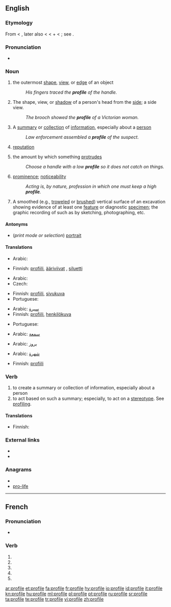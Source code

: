 {{also|profilé}}
==English==
{{wikipedia}}

===Etymology===
From {{etyl|fr}} {{term|profil||a progile}} < {{etyl|it}} {{term|profilo||a border}}, later also {{term|proffilo||a side-face, profile}} < {{term|pro-|lang=it}} < {{etyl|la}} {{term|pro||before}} + {{term|filo||lang=it|a line, stroke, thread}} < {{etyl|la}} {{term|filum||a thread}}; see {{term|file}}.

===Pronunciation===
* {{IPA|/profaɪlə/}}

===Noun===
{{en-noun|profiles|-}}

# {{countable}} the outermost [[shape]], [[view]], or [[edge]] of an object
#: ''His fingers traced the '''profile''' of the handle.''
# {{countable}} The shape, view, or [[shadow]] of a person's head from the [[side]]; a side view.
#: ''The brooch showed the '''profile''' of a Victorian woman.''
# {{countable}} A [[summary]] or [[collection]] of [[information]], especially about a [[person]]
#: ''Law enforcement assembled a '''profile''' of the suspect.''
# {{uncountable}} [[reputation]]
# {{uncountable}} the amount by which something [[protrude]]s
#: ''Choose a handle with a low '''profile''' so it does not catch on things.''
# {{uncountable}} [[prominence]]; [[noticeability]]
#: ''Acting is, by nature, profession in which one must keep a high '''profile'''.''
# {{archeology}} A smoothed (e.g., [[troweled]] or [[brushed]]) vertical surface of an excavation showing evidence of at least one [[feature]] or diagnostic [[specimen]]; the graphic recording of such as by sketching, photographing, etc.

====Antonyms====
* (''print mode or selection'') [[portrait]]

====Translations====
{{trans-top|the outermost shape, view, or edge of an object}}
* Arabic: {{t+|ar|حد|alt=الحدود الخارجية}}
{{trans-mid}}
* Finnish: [[profiili]], [[ääriviivat]] {{p}}, [[siluetti]]
{{trans-bottom}}

{{trans-top|the shape, view, or shadow of a person's head from the side}}
* Arabic: {{t+|ar|صورة|alt=صورة جانبية}}
* Czech: {{t-|cs|profil|m}}
{{trans-mid}}
* Finnish: [[profiili]], [[sivukuva]]
* Portuguese: {{t+|pt|perfil|m}}
{{trans-bottom}}

{{trans-top|a summary or collection of information, especially about a person}}
* Arabic: [[سيرة]]
* Finnish: [[profiili]], [[henkilökuva]]
{{trans-mid}}
* Portuguese: {{t+|pt|perfil|m}}
{{trans-bottom}}

{{trans-top|reputation}}
* Arabic: [[سمعة]]
{{trans-mid}}
{{trans-bottom}}

{{trans-top|the amount by which something protrudes}}
* Arabic: [[بروز]]
{{trans-mid}}
{{trans-bottom}}

{{trans-top|prominence; noticeability}}
* Arabic: [[شهرة]]
{{trans-mid}}
* Finnish: [[profiili]]
{{trans-bottom}}

===Verb===
{{en-verb|profil|ing}}

# to create a summary or collection of information, especially about a person
# to act based on such a summary; especially, to act on a [[stereotype]].  See [[profiling]].

====Translations====
{{trans-top|to create a summary or collection of information}}
* Finnish: {{t-|fi|profiloida}}
{{trans-mid}}
{{trans-bottom}}

{{trans-top|to act based on such a summary; especially, to act on a stereotype}}
{{trans-mid}}
{{trans-bottom}}

===External links===
* {{R:Webster 1913}}
* {{R:Century 1911}}

===Anagrams===
* {{alphagram|efilopr}}
* [[pro-life#English|pro-life]]

----

==French==

===Pronunciation===
* {{IPA|lang=fr|/pʁɔ.fil/}}

===Verb===
{{fr-verb form}}

# {{conjugation of|profiler||1|s|pres|ind|lang=fr}}
# {{conjugation of|profiler||3|s|pres|ind|lang=fr}}
# {{conjugation of|profiler||1|s|pres|sub|lang=fr}}
# {{conjugation of|profiler||1|s|pres|sub|lang=fr}}
# {{conjugation of|profiler||2|s|imp|lang=fr}}

[[ar:profile]]
[[et:profile]]
[[fa:profile]]
[[fr:profile]]
[[hy:profile]]
[[io:profile]]
[[id:profile]]
[[it:profile]]
[[kn:profile]]
[[hu:profile]]
[[ml:profile]]
[[pl:profile]]
[[pt:profile]]
[[ru:profile]]
[[sr:profile]]
[[ta:profile]]
[[te:profile]]
[[tr:profile]]
[[vi:profile]]
[[zh:profile]]